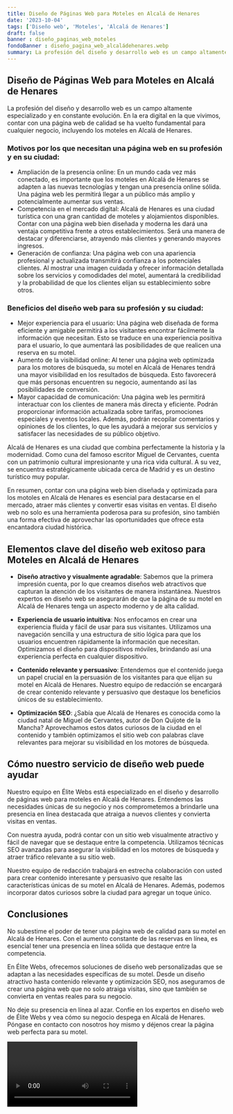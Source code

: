 ```yaml
---
title: Diseño de Páginas Web para Moteles en Alcalá de Henares
date: '2023-10-04'
tags: ['Diseño web', 'Moteles', 'Alcalá de Henares']
draft: false
banner : diseño_paginas_web_moteles
fondoBanner : diseño_pagina_web_alcaládehenares.webp
summary: La profesión del diseño y desarrollo web es un campo altamente especializado y en constante evolución. En la era digital en la que vivimos, contar con una página web de calidad se ha vuelto fundamental para cualquier negocio, incluyendo los moteles en Alcalá de Henares.
---
```


## Diseño de Páginas Web para Moteles en Alcalá de Henares

La profesión del diseño y desarrollo web es un campo altamente especializado y en constante evolución. En la era digital en la que vivimos, contar con una página web de calidad se ha vuelto fundamental para cualquier negocio, incluyendo los moteles en Alcalá de Henares.

### Motivos por los que necesitan una página web en su profesión y en su ciudad:

- Ampliación de la presencia online: En un mundo cada vez más conectado, es importante que los moteles en Alcalá de Henares se adapten a las nuevas tecnologías y tengan una presencia online sólida. Una página web les permitirá llegar a un público más amplio y potencialmente aumentar sus ventas.
- Competencia en el mercado digital: Alcalá de Henares es una ciudad turística con una gran cantidad de moteles y alojamientos disponibles. Contar con una página web bien diseñada y moderna les dará una ventaja competitiva frente a otros establecimientos. Será una manera de destacar y diferenciarse, atrayendo más clientes y generando mayores ingresos.
- Generación de confianza: Una página web con una apariencia profesional y actualizada transmitirá confianza a los potenciales clientes. Al mostrar una imagen cuidada y ofrecer información detallada sobre los servicios y comodidades del motel, aumentará la credibilidad y la probabilidad de que los clientes elijan su establecimiento sobre otros.

### Beneficios del diseño web para su profesión y su ciudad:

- Mejor experiencia para el usuario: Una página web diseñada de forma eficiente y amigable permitirá a los visitantes encontrar fácilmente la información que necesitan. Esto se traduce en una experiencia positiva para el usuario, lo que aumentará las posibilidades de que realicen una reserva en su motel.
- Aumento de la visibilidad online: Al tener una página web optimizada para los motores de búsqueda, su motel en Alcalá de Henares tendrá una mayor visibilidad en los resultados de búsqueda. Esto favorecerá que más personas encuentren su negocio, aumentando así las posibilidades de conversión.
- Mayor capacidad de comunicación: Una página web les permitirá interactuar con los clientes de manera más directa y eficiente. Podrán proporcionar información actualizada sobre tarifas, promociones especiales y eventos locales. Además, podrán recopilar comentarios y opiniones de los clientes, lo que les ayudará a mejorar sus servicios y satisfacer las necesidades de su público objetivo.

Alcalá de Henares es una ciudad que combina perfectamente la historia y la modernidad. Como cuna del famoso escritor Miguel de Cervantes, cuenta con un patrimonio cultural impresionante y una rica vida cultural. A su vez, se encuentra estratégicamente ubicada cerca de Madrid y es un destino turístico muy popular.

En resumen, contar con una página web bien diseñada y optimizada para los motoles en Alcalá de Henares es esencial para destacarse en el mercado, atraer más clientes y convertir esas visitas en ventas. El diseño web no solo es una herramienta poderosa para su profesión, sino también una forma efectiva de aprovechar las oportunidades que ofrece esta encantadora ciudad histórica.

<GifSeo />

<Cta />

## Elementos clave del diseño web exitoso para Moteles en Alcalá de Henares

- **Diseño atractivo y visualmente agradable**: Sabemos que la primera impresión cuenta, por lo que creamos diseños web atractivos que capturan la atención de los visitantes de manera instantánea. Nuestros expertos en diseño web se asegurarán de que la página de su motel en Alcalá de Henares tenga un aspecto moderno y de alta calidad.

- **Experiencia de usuario intuitiva**: Nos enfocamos en crear una experiencia fluida y fácil de usar para sus visitantes. Utilizamos una navegación sencilla y una estructura de sitio lógica para que los usuarios encuentren rápidamente la información que necesitan. Optimizamos el diseño para dispositivos móviles, brindando así una experiencia perfecta en cualquier dispositivo.

- **Contenido relevante y persuasivo**: Entendemos que el contenido juega un papel crucial en la persuasión de los visitantes para que elijan su motel en Alcalá de Henares. Nuestro equipo de redacción se encargará de crear contenido relevante y persuasivo que destaque los beneficios únicos de su establecimiento.

- **Optimización SEO**: ¿Sabía que Alcalá de Henares es conocida como la ciudad natal de Miguel de Cervantes, autor de Don Quijote de la Mancha? Aprovechamos estos datos curiosos de la ciudad en el contenido y también optimizamos el sitio web con palabras clave relevantes para mejorar su visibilidad en los motores de búsqueda.

## Cómo nuestro servicio de diseño web puede ayudar

Nuestro equipo en Élite Webs está especializado en el diseño y desarrollo de páginas web para moteles en Alcalá de Henares. Entendemos las necesidades únicas de su negocio y nos comprometemos a brindarle una presencia en línea destacada que atraiga a nuevos clientes y convierta visitas en ventas.

Con nuestra ayuda, podrá contar con un sitio web visualmente atractivo y fácil de navegar que se destaque entre la competencia. Utilizamos técnicas SEO avanzadas para asegurar la visibilidad en los motores de búsqueda y atraer tráfico relevante a su sitio web.

Nuestro equipo de redacción trabajará en estrecha colaboración con usted para crear contenido interesante y persuasivo que resalte las características únicas de su motel en Alcalá de Henares. Además, podemos incorporar datos curiosos sobre la ciudad para agregar un toque único.

## Conclusiones

No subestime el poder de tener una página web de calidad para su motel en Alcalá de Henares. Con el aumento constante de las reservas en línea, es esencial tener una presencia en línea sólida que destaque entre la competencia.

En Élite Webs, ofrecemos soluciones de diseño web personalizadas que se adaptan a las necesidades específicas de su motel. Desde un diseño atractivo hasta contenido relevante y optimización SEO, nos aseguramos de crear una página web que no solo atraiga visitas, sino que también se convierta en ventas reales para su negocio.

No deje su presencia en línea al azar. Confíe en los expertos en diseño web de Élite Webs y vea cómo su negocio despega en Alcalá de Henares. Póngase en contacto con nosotros hoy mismo y déjenos crear la página web perfecta para su motel.

<Video />

<CtaBot job='Moteles' city='Alcalá de Henares'/>

<Gmaps query='Alcalá de Henares+españa+maps' />